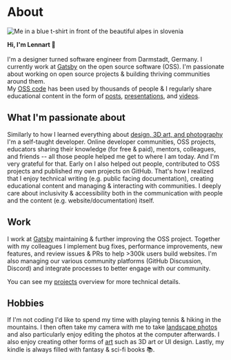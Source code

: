 
<SEO
  title="About"
  description="A little bit about me and what I'm passionate about, what I do at work, and what else I do in my free time. Maybe you're also into photography or hiking?"
  noIndex
/>


# About

<div className="img-left-wrap-text">

![Me in a blue t-shirt in front of the beautiful alpes in slovenia](./lennart-profile-pic.jpg)

**Hi, I'm Lennart 👋**<br /><br />
I'm a designer turned software engineer from Darmstadt, Germany. I currently work at [Gatsby](https://www.gatsbyjs.com) on the open source software (OSS).
I'm passionate about working on open source projects & building thriving communities around them.<br />
My [OSS code](https://github.com/LekoArts) has been used by thousands of people & I regularly share educational content in the form of [posts](/writing), [presentations](/appearances), and [videos](/appearances).

</div>

## What I'm passionate about

Similarly to how I learned everything about [design, 3D art, and photography](/art) I'm a self-taught developer. Online developer communities, OSS projects, educators sharing their knowledge (for free & paid), mentors, colleagues, and friends -- all those people helped me get to where I am today. And I'm very grateful for that. Early on I also helped out people, contributed to OSS projects and published my own projects on GitHub. That's how I realized that I enjoy technical writing (e.g. public facing documentation), creating educational content and managing & interacting with communities. I deeply care about inclusivity & accessibility both in the communication with people and the content (e.g. website/documentation) itself.

## Work

I work at [Gatsby](https://www.gatsbyjs.com) maintaining & further improving the OSS project. Together with my colleagues I implement bug fixes, performance improvements, new features, and review issues & PRs to help >300k users build websites. I'm also managing our various community platforms (GitHub Discussion, Discord) and integrate processes to better engage with our community.

You can see my [projects](/projects) overview for more technical details.

## Hobbies

If I'm not coding I'd like to spend my time with playing tennis & hiking in the mountains. I then often take my camera with me to take [landscape photos](/art/photography) and also particularly enjoy editing the photos at the computer afterwards. I also enjoy creating other forms of [art](/art) such as 3D art or UI design. Lastly, my kindle is always filled with fantasy & sci-fi books 📚.

